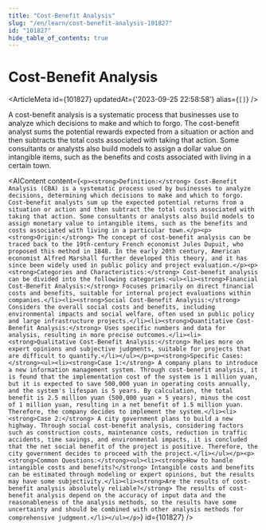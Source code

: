 ```yaml
---
title: "Cost-Benefit Analysis"
slug: "/en/learn/cost-benefit-analysis-101827"
id: "101827"
hide_table_of_contents: true
---
```



# Cost-Benefit Analysis

<ArticleMeta id={101827} updatedAt={'2023-09-25 22:58:58'} alias={`[]`} />
<div className='border-solid border-b border-t-0 my-4 border-[var(--ifm-color-gray-300)]' />

A cost-benefit analysis is a systematic process that businesses use to analyze which decisions to make and which to forgo. The cost-benefit analyst sums the potential rewards expected from a situation or action and then subtracts the total costs associated with taking that action. Some consultants or analysts also build models to assign a dollar value on intangible items, such as the benefits and costs associated with living in a certain town.

<AIContent content={`<p><strong>Definition:</strong> Cost-Benefit Analysis (CBA) is a systematic process used by businesses to analyze decisions, determining which decisions to make and which to forgo. Cost-benefit analysts sum up the expected potential returns from a situation or action and then subtract the total costs associated with taking that action. Some consultants or analysts also build models to assign monetary value to intangible items, such as the benefits and costs associated with living in a particular town.</p><p><strong>Origin:</strong> The concept of cost-benefit analysis can be traced back to the 19th-century French economist Jules Dupuit, who proposed this method in 1848. In the early 20th century, American economist Alfred Marshall further developed this theory, and it has since been widely used in public policy and project evaluation.</p><p><strong>Categories and Characteristics:</strong> Cost-benefit analysis can be divided into the following categories:<ul><li><strong>Financial Cost-Benefit Analysis:</strong> Focuses primarily on direct financial costs and benefits, suitable for internal project evaluations within companies.</li><li><strong>Social Cost-Benefit Analysis:</strong> Considers the overall social costs and benefits, including environmental impacts and social welfare, often used in public policy and large infrastructure projects.</li><li><strong>Quantitative Cost-Benefit Analysis:</strong> Uses specific numbers and data for analysis, resulting in more precise outcomes.</li><li><strong>Qualitative Cost-Benefit Analysis:</strong> Relies more on expert opinions and subjective judgments, suitable for projects that are difficult to quantify.</li></ul></p><p><strong>Specific Cases:</strong><ul><li><strong>Case 1:</strong> A company plans to introduce a new information management system. Through cost-benefit analysis, it is found that the implementation cost of the system is 1 million yuan, but it is expected to save 500,000 yuan in operating costs annually, and the system's lifespan is 5 years. By calculation, the total benefit is 2.5 million yuan (500,000 yuan × 5 years), minus the cost of 1 million yuan, resulting in a net benefit of 1.5 million yuan. Therefore, the company decides to implement the system.</li><li><strong>Case 2:</strong> A city government plans to build a new highway. Through social cost-benefit analysis, considering factors such as construction costs, maintenance costs, reduction in traffic accidents, time savings, and environmental impacts, it is concluded that the net social benefit of the project is positive. Therefore, the city government decides to proceed with the project.</li></ul></p><p><strong>Common Questions:</strong><ul><li><strong>How to handle intangible costs and benefits?</strong> Intangible costs and benefits can be estimated through modeling or expert opinions, but the results may have some subjectivity.</li><li><strong>Are the results of cost-benefit analysis absolutely reliable?</strong> The results of cost-benefit analysis depend on the accuracy of input data and the reasonableness of the analysis methods, so the results have some uncertainty and should be combined with other analysis methods for comprehensive judgment.</li></ul></p>`} id={101827} />
